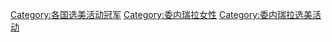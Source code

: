 [[Category:各国选美活动冠军|Category:各国选美活动冠军]]
[[Category:委内瑞拉女性|Category:委内瑞拉女性]]
[[Category:委内瑞拉选美活动|Category:委内瑞拉选美活动]]